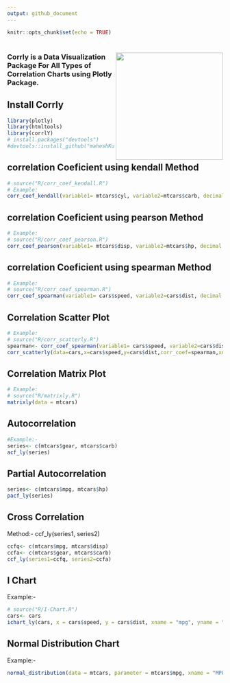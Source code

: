 ```yaml
---
output: github_document
---
```


```r
knitr::opts_chunk$set(echo = TRUE)
```
 
# <a href='https://maheshkulkarnix.github.io/corrlY/'><img src="logo.png" align="right" alt="" width="250" /></a>

### Corrly is a Data Visualization Package For All Types of Correlation Charts using Plotly Package.

## Install Corrly

```r
library(plotly)
library(htmltools)
library(corrlY)
# install.packages("devtools")
#devtools::install_github("maheshKulkarniX/corrlY")
```

## correlation Coeficient using kendall Method

```r
# source("R/corr_coef_kendall.R")
# Example: 
corr_coef_kendall(variable1= mtcars$cyl, variable2=mtcars$carb, decimal = 2) 
```

## correlation Coeficient using pearson Method

```r
# Example: 
# source("R/corr_coef_pearson.R")
corr_coef_pearson(variable1= mtcars$disp, variable2=mtcars$hp, decimal = 2)
```

## correlation Coeficient using spearman Method

```r
# Example:
# source("R/corr_coef_spearman.R")
corr_coef_spearman(variable1= cars$speed, variable2=cars$dist, decimal = 2)
```

## Correlation Scatter Plot

```r
# Example: 
# source("R/corr_scatterly.R")
spearman<- corr_coef_spearman(variable1= cars$speed, variable2=cars$dist, decimal = 2)
corr_scatterly(data=cars,x=cars$speed,y=cars$dist,corr_coef=spearman,xname="speed",yname="dist")
```

## Correlation Matrix Plot

```r
# Example: 
# source("R/matrixly.R")
matrixly(data = mtcars)
```

## Autocorrelation

```r
#Example:- 
series<- c(mtcars$gear, mtcars$carb)
acf_ly(series)
```


## Partial Autocorrelation

```r
series<- c(mtcars$mpg, mtcars$hp)
pacf_ly(series)
```

## Cross Correlation

Method:- ccf_ly(series1, series2)

```r
ccfq<- c(mtcars$mpg, mtcars$disp)
ccfa<- c(mtcars$gear, mtcars$carb)
ccf_ly(series1=ccfq, series2=ccfa)
```

## I Chart

Example:-
```r
# source("R/I-Chart.R")
cars<- cars
ichart_ly(cars, x = cars$speed, y = cars$dist, xname = "mpg", yname = "hp")
```

## Normal Distribution Chart

Example:-

```r
normal_distribution(data = mtcars, parameter = mtcars$mpg, xname = "MPG")
```
